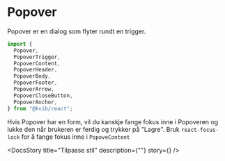
<Meta of={PopoverStories} />

<DocsContainer>

# Popover

Popover er en dialog som flyter rundt en trigger.

```jsx
import {
  Popover,
  PopoverTrigger,
  PopoverContent,
  PopoverHeader,
  PopoverBody,
  PopoverFooter,
  PopoverArrow,
  PopoverCloseButton,
  PopoverAnchor,
} from "@kvib/react";
```

<Feedback component="Popover" />

<DocsHeading light children="Fokus på element når Popover åpnes" />
<Card variant="outline" borderRadius="0">
  <CardBody>
    <Story of={PopoverStories.PopoverFocus} />
  </CardBody>
</Card>

<Source code={PopoverStrings.PopoverFocusString} dark />

<DocsHeading light children="Fange fokus i Popover" />

Hvis Popover har en form, vil du kanskje fange fokus inne i Popoveren og lukke den når brukeren er ferdig og trykker på "Lagre".
Bruk `react-focus-lock` for å fange fokus inne i `PopoveContent`

<Card variant="outline" borderRadius="0">
  <CardBody>
    <Story of={PopoverStories.PopoverTrappingFocus} />
  </CardBody>
</Card>

<Source code={PopoverStrings.PopoverTrappingFocusString} dark />

<DocsHeading light children="Kontrollert bruk" />

<Card variant="outline" borderRadius="0">
  <CardBody>
    <Story of={PopoverStories.PopoverControlled} />
  </CardBody>
</Card>

<Source code={PopoverStrings.PopoverControlledString} dark />

<DocsHeading light children="Popover Anchor" />

<Card variant="outline" borderRadius="0">
  <CardBody>
    <Story of={PopoverStories.PopoverAnchorExample} />
  </CardBody>
</Card>

<Source code={PopoverStrings.PopoverAnchorString} dark />

<DocsStory
  title="Tilpasse stil"
  description={""}
  story={<Canvas of={PopoverStories.PopoverCustomizing} sourceState="hidden" />}
/>

<DocsHeading light children="Props"/>
<Canvas of={PopoverStories.Preview} />
<Controls of={PopoverStories.Preview} />
</DocsContainer>
